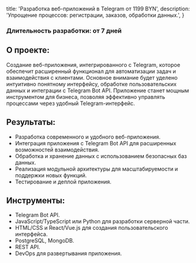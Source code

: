 
  title: 'Разработка веб-приложений в Telegram от 1199 BYN',
  description:
    'Упрощение процессов: регистрации, заказов, обработки данных.',
}


### Длительность разработки: от 7 дней

## О проекте:

Создание веб-приложения, интегрированного с Telegram, которое обеспечит расширенный функционал для автоматизации задач и взаимодействия с клиентами. Основное внимание будет уделено интуитивно понятному интерфейсу, обработке пользовательских данных и интеграции с Telegram Bot API. Приложение станет мощным инструментом для бизнеса, позволяя эффективно управлять процессами через удобный Telegram-интерфейс.

## Результаты:

- Разработка современного и удобного веб-приложения.  
- Интеграция приложения с Telegram Bot API для расширенных возможностей взаимодействия.  
- Обработка и хранение данных с использованием безопасных баз данных.  
- Реализация модульной архитектуры для масштабируемости и поддержки новых функций.  
- Тестирование и деплой приложения.

## Инструменты:

- Telegram Bot API.  
- JavaScript/TypeScript или Python для разработки серверной части.  
- HTML/CSS и React/Vue.js для создания пользовательского интерфейса.  
- PostgreSQL, MongoDB.  
- REST API.  
- DevOps для развертывания приложения.



